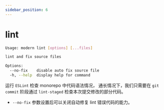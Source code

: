 ```yaml
---
sidebar_position: 6
---
```

# lint

```bash
Usage: modern lint [options] [...files]

lint and fix source files

Options:
  --no-fix    disable auto fix source file
  -h, --help  display help for command
```

运行 `ESLint` 检查 monorepo 中代码语法情况， 通长情况下，我们只需要在 `git commit` 阶段通过 `lint-staged` 检查本次提交修改的部分代码。

- `--no-fix` 参数设置后可以关闭自动修复 lint 错误代码的能力。
